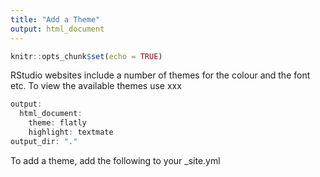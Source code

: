 ```yaml
---
title: "Add a Theme"
output: html_document
---
```


```r
knitr::opts_chunk$set(echo = TRUE)
```

RStudio websites include a number of themes for the colour and the font etc. To view the available themes use xxx

```r
output:
  html_document:
    theme: flatly
    highlight: textmate
output_dir: "."
```

To add a theme, add the following to your _site.yml


